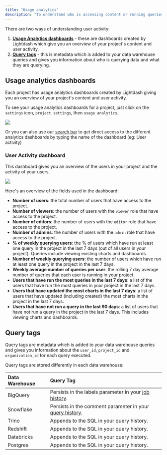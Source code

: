 ```yaml
---
title: "Usage analytics"
description: "To understand who is accessing content or running queries in your Lightdash projects, we've built usage analytics to help you track this."
---
```


There are two ways of understanding user activity:

1. **[Usage Analytics dashboards](#usage-analytics-dashboards)** \- these are dashboards created by Lightdash which give you an overview of your project's content and user activity.
2. **[Query tags](#query-tags)** \- this is metadata which is added to your data warehouse queries and gives you information about who is querying data and what they are querying.

## Usage analytics dashboards

Each project has usage analytics dashboards created by Lightdash giving you an overview of your project's content and user activity.

To see your usage analytics dashboards for a project, just click on the `settings` icon, `project settings`, then `usage analytics`.

<Frame>
  <img src="/images/references/access-usage-analytics-84a955690c23e22d4a5594e76f134737.jpg"/>
</Frame>

Or you can also use our [search bar](/get-started/exploring-data/exploring-your-content#using-the-search-bar) to get direct access to the different analytics dashboards by typing the name of the dashboard (eg: User activity)

### User Activity dashboard

This dashboard gives you an overview of the users in your project and the activity of your users.

<Frame>
  <img src="/images/references/user-activity-dashboard-e95a42bb99c5ed04f3434b1cbf9e5f4b.jpg"/>
</Frame>

Here's an overview of the fields used in the dashboard:

* **Number of users**: the total number of users that have access to the project.
* **Number of viewers**: the number of users with the `viewer` role that have access to the project.
* **Number of editors**: the number of users with the `editor` role that have access to the project.
* **Number of admins**: the number of users with the `admin` role that have access to the project.
* **% of weekly querying users**: the % of users which have run at least one query in the project in the last 7 days (out of all users in your project). Queries include viewing existing charts and dashboards.
* **Number of weekly querying users**: the number of users which have run at least one query in the project in the last 7 days.
* **Weekly average number of queries per user**: the rolling 7 day average number of queries that each user is running in your project.
* **Users that have run the most queries in the last 7 days**: a list of the users that have run the most queries in your project in the last 7 days.
* **Users that have updated the most charts in the last 7 days**: a list of users that have updated (including created) the most charts in the project in the last 7 days.
* **Users that have not run a query in the last 90 days**: a list of users that have not run a query in the project in the last 7 days. This includes viewing charts and dashboards.

## Query tags

Query tags are metadata which is added to your data warehouse queries and gives you information about the `user_id`, `project_id` and `organization_id` for each query executed.

Query tags are stored differently in each data warehouse:

| Data Warehouse | Query Tag                                                                                                                                         |
| :-------------- | :------------------------------------------------------------------------------------------------------------------------------------------------- |
| BigQuery       | Persists in the labels parameter in your [job history](https://cloud.google.com/bigquery/docs/managing-jobs#view%5Fjob%5Fdetails%5F2).            |
| Snowflake      | Persists in the comment parameter in your [query history](https://docs.snowflake.com/en/user-guide/ui-history#viewing-query-details-and-results). |
| Trino          | Appends to the SQL in your query history.                                                                                                         |
| Redshift       | Appends to the SQL in your query history.                                                                                                         |
| Databricks     | Appends to the SQL in your query history.                                                                                                         |
| Postgres       | Appends to the SQL in your query history.                                                                                                         |
